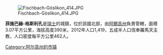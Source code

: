 [[Image:Fischbach-Göslikon_414.JPG|right]]

'''菲施巴赫-格斯利孔'''是[[瑞士|瑞士]]的城鎮，位於該國北部，由[[阿爾高州|阿爾高州]]負責管轄，面積3.07平方公里，海拔高度390米，2012年人口1,419，五成半人口信奉羅馬天主教，人口密度每平方公里462人。

{{Switzerland-geo-stub}}
[[Category:阿尔高州的市镇|Category:阿尔高州的市镇]]